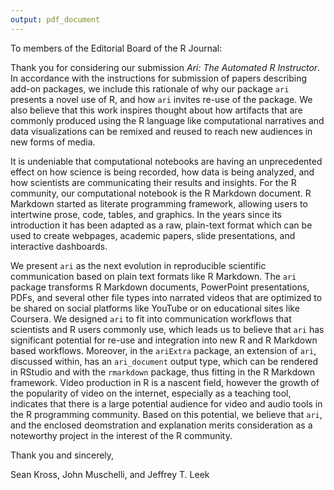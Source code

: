 ```yaml
---
output: pdf_document
---
```


To members of the Editorial Board of the R Journal: 

Thank you for considering our submission *Ari: The Automated R Instructor*. In
accordance with the instructions for submission of papers describing add-on
packages, we include this rationale of why our package `ari` presents a novel
use of R, and how `ari` invites re-use of the package. We also believe that this
work inspires thought about how artifacts that are commonly produced using the
R language like computational narratives and data visualizations can be remixed
and reused to reach new audiences in new forms of media.

It is undeniable that computational notebooks are having an unprecedented
effect on how science is being recorded, how data is being analyzed, and how 
scientists are communicating their results and insights. For the R
community, our computational notebook is the R Markdown document. R Markdown
started as literate programming framework, allowing users to intertwine prose,
code, tables, and graphics. In the years since its introduction it
has been adapted as a raw, plain-text format which can be used to create
webpages, academic papers, slide presentations, and interactive dashboards.

We present `ari` as the next evolution in reproducible scientific communication
based on plain text formats like R Markdown. The `ari` package transforms
R Markdown documents, PowerPoint presentations, PDFs, and several other file
types into narrated videos that are optimized to be shared on social platforms
like YouTube or on educational sites like Coursera. We designed `ari` to fit
into communication workflows that scientists and R users commonly use, which
leads us to believe that `ari` has significant potential for re-use and
integration into new R and R Markdown based workflows. Moreover, in the `ariExtra` package, an extension of `ari`, discussed within, has an `ari_document` output type, which can be rendered in RStudio and with the `rmarkdown` package, thus fitting in the R Markdown framework.  Video production in R
is a nascent field, however the growth of the popularity of video on the
internet, especially as a teaching tool, indicates that there is a large
potential audience for video and audio tools in the R programming community.
Based on this potential, we believe that `ari`, and the enclosed deomstration 
and explanation merits consideration as a noteworthy project in the interest
of the R community.

Thank you and sincerely,

Sean Kross, John Muschelli, and Jeffrey T. Leek
